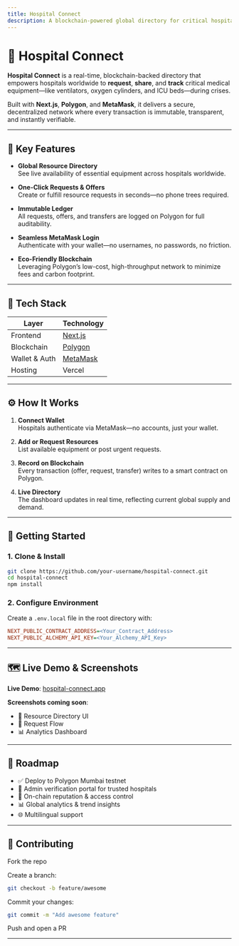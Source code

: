 ```yaml
---
title: Hospital Connect
description: A blockchain-powered global directory for critical hospital resources.
---
```


# 🏥 Hospital Connect

**Hospital Connect** is a real-time, blockchain-backed directory that empowers hospitals worldwide to **request**, **share**, and **track** critical medical equipment—like ventilators, oxygen cylinders, and ICU beds—during crises.

Built with **Next.js**, **Polygon**, and **MetaMask**, it delivers a secure, decentralized network where every transaction is immutable, transparent, and instantly verifiable.

---

## 🚀 Key Features

- **Global Resource Directory**  
  See live availability of essential equipment across hospitals worldwide.

- **One-Click Requests & Offers**  
  Create or fulfill resource requests in seconds—no phone trees required.

- **Immutable Ledger**  
  All requests, offers, and transfers are logged on Polygon for full auditability.

- **Seamless MetaMask Login**  
  Authenticate with your wallet—no usernames, no passwords, no friction.

- **Eco-Friendly Blockchain**  
  Leveraging Polygon’s low-cost, high-throughput network to minimize fees and carbon footprint.

---

## 🧱 Tech Stack

| Layer           | Technology                      |
| --------------- | ------------------------------- |
| Frontend        | [Next.js](https://nextjs.org/)  |
| Blockchain      | [Polygon](https://polygon.technology/) |
| Wallet & Auth   | [MetaMask](https://metamask.io/) |
| Hosting         | Vercel                          |

---

## ⚙️ How It Works

1. **Connect Wallet**  
   Hospitals authenticate via MetaMask—no accounts, just your wallet.

2. **Add or Request Resources**  
   List available equipment or post urgent requests.

3. **Record on Blockchain**  
   Every transaction (offer, request, transfer) writes to a smart contract on Polygon.

4. **Live Directory**  
   The dashboard updates in real time, reflecting current global supply and demand.

---

## 🔧 Getting Started

### 1. Clone & Install

```bash
git clone https://github.com/your-username/hospital-connect.git
cd hospital-connect
npm install
```
### 2. Configure Environment
Create a `.env.local` file in the root directory with:

```ini
NEXT_PUBLIC_CONTRACT_ADDRESS=<Your_Contract_Address>
NEXT_PUBLIC_ALCHEMY_API_KEY=<Your_Alchemy_API_Key>
```

---

## 🗺️ Live Demo & Screenshots

**Live Demo**: [hospital-connect.app](https://hospital-connect-delta.vercel.app/admin)

**Screenshots coming soon**:
- 📍 Resource Directory UI  
- 📝 Request Flow  
- 📊 Analytics Dashboard  

---

## 📅 Roadmap

- ✅ Deploy to Polygon Mumbai testnet  
- 🚧 Admin verification portal for trusted hospitals  
- 🔐 On-chain reputation & access control  
- 📊 Global analytics & trend insights  
- 🌐 Multilingual support  

---

## 🤝 Contributing

Fork the repo

Create a branch:

```bash
git checkout -b feature/awesome
```

Commit your changes:

```bash
git commit -m "Add awesome feature"
```

Push and open a PR

---

